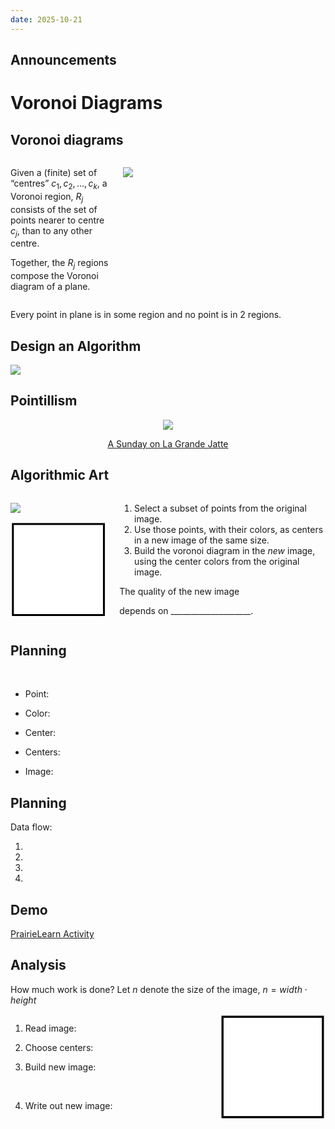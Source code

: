 ```yaml
---
date: 2025-10-21
---
```


## Announcements

# Voronoi Diagrams

## Voronoi diagrams

:::::: columns
:::: {.column width="33%"}
::: small-font-size
Given a (finite) set of "centres" $c_{1}, c_{2}, \ldots, c_{k}$, a Voronoi region, $R_{j}$ consists of the set of points nearer to centre $c_{j}$, than to any other centre.

Together, the $R_{j}$ regions compose the Voronoi diagram of a plane.

:::
::::

::: {.column width="67%"}
![](/images/tim-hortons-map.png){fig-alt="A map of Vaoncouver on the western part of the Burrard Peninsula with pins marking Tim Hortons locations."}
:::
::::::

::: notes
Every point in plane is in some region and no point is in 2 regions.
:::

## Design an Algorithm

![](/images/Valgorithmgrid.jpg){fig-alt="A large grid with 3 colored centers."}

## Pointillism

<center>
![](/images/SundayinthePark.jpg){fig-alt="The Seurat art piece depicting 1880's park goers."}

[A Sunday on La Grande Jatte](https://artsandculture.google.com/asset/a-sunday-on-la-grande-jatte/twGyqq52R-lYpA?hl=en-GB)
</center>

## Algorithmic Art {.smaller}

::::: columns
::: {.column width=30%}
![](/images/SundayPhoto.jpg)

<svg xmlns="http://www.w3.org/2000/svg" viewBox="0 0 200 200" width="100%"  role="img" aria-label="Square with thick black border">
  <rect x="5" y="5" width="190" height="190" fill="white" stroke="black" stroke-width="3pt"/>
</svg>

:::

::: {.column width=65%}

1) Select a subset of points from the original image.
2) Use those points, with their colors, as centers in a new image of the same size.
3) Build the voronoi diagram in the _new_ image, using the center colors from the original image.

The quality of the new image 

depends on \_\_\_\_\_\_\_\_\_\_\_\_\_\_\_\_\_\_\_\_. 

:::
:::::

## Planning

\ 

* Point:

* Color:

* Center:

* Centers:

* Image:

## Planning

Data flow:

1)

2)

3)

4)

## Demo {.activity}

[PrairieLearn Activity](https://us.prairielearn.com/pl/course_instance/193300/assessment/2603948)

## Analysis

How much work is done? Let $n$ denote the size of the image, $n = width \cdot height$

::::: columns
::: {.column width=65%}

1. Read image:

2. Choose centers:

3. Build new image:

\ 

4. Write out new image:

:::
::: {.column width=35%}

<svg xmlns="http://www.w3.org/2000/svg" viewBox="0 0 200 200" width="100%"  role="img" aria-label="Square with thick black border">
  <rect x="5" y="5" width="190" height="190" fill="white" stroke="black" stroke-width="3pt"/>
</svg>

:::
:::::
















